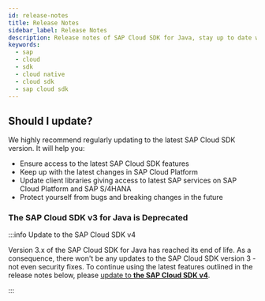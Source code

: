```yaml
---
id: release-notes
title: Release Notes
sidebar_label: Release Notes
description: Release notes of SAP Cloud SDK for Java, stay up to date with the recent features, fixes, dependency updates and recommendedations.
keywords:
  - sap
  - cloud
  - sdk
  - cloud native
  - cloud sdk
  - sap cloud sdk
---
```



<!-- vale off -->


<div className="logo logo-java"> </div>

<MvnBadge />

## Should I update?

We highly recommend regularly updating to the latest SAP Cloud SDK version.
It will help you:

- Ensure access to the latest SAP Cloud SDK features
- Keep up with the latest changes in SAP Cloud Platform
- Update client libraries giving access to latest SAP services on SAP Cloud Platform and SAP S/4HANA
- Protect yourself from bugs and breaking changes in the future

### The SAP Cloud SDK v3 for Java is Deprecated

:::info Update to the SAP Cloud SDK v4

Version 3.x of the SAP Cloud SDK for Java has reached its end of life.
As a consequence, there won't be any updates to the SAP Cloud SDK version 3 - not even security fixes.
To continue using the latest features outlined in the release notes below, please [update to **the SAP Cloud SDK v4**](/docs/java/v4/guides/4.0-upgrade).

:::

<!-- Copy and fill
## 4.xx.x - January 1, 2022

### Known issues

### Compatibility Notes

### New Functionality

### Improvements

### Fixed Issues
-->

<ReleaseNotes15To29 />

<ReleaseNotes0To14 />
